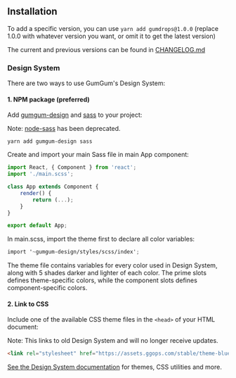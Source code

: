 
<Meta title="Installation" />

## Installation

To add a specific version, you can use `yarn add gumdrops@1.0.0` (replace 1.0.0 with whatever version you want, or omit it to get the latest version)

The current and previous versions can be found in [CHANGELOG.md](https://github.com/gumgum/gumdrops/blob/master/CHANGELOG.md)

### Design System
There are two ways to use GumGum's Design System:

#### 1. NPM package (preferred)

Add [gumgum-design](https://www.npmjs.com/package/gumgum-design) and [sass](https://www.npmjs.com/package/sass) to your project:

Note: [node-sass](https://www.npmjs.com/package/node-sass) has been deprecated.

```
yarn add gumgum-design sass
```

Create and import your main Sass file in main App component:

```jsx
import React, { Component } from 'react';
import './main.scss';

class App extends Component {
    render() {
        return (...);
    }
}

export default App;
```

In main.scss, import the theme first to declare all color variables:

```scss
import '~gumgum-design/styles/scss/index';
```

The theme file contains variables for every color used in Design System, along with 5 shades darker and lighter of each color.
The prime slots defines theme-specific colors, while the component slots defines component-specific colors.


#### 2. Link to CSS

Include one of the available CSS theme files in the `<head>` of your HTML document:

Note: This links to old Design System and will no longer receive updates.

```html
<link rel="stylesheet" href="https://assets.ggops.com/stable/theme-blue.css">
```

[See the Design System documentation](https://ds.gumgum.com/stable/md/docs/index.html) for themes, CSS utilities and more.
